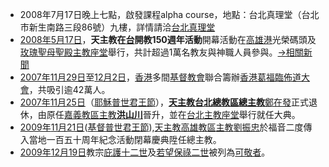 *2008年7月17日晚上七點，啟發課程alpha course，地點：台北真理堂（台北市新生南路三段86號）九樓，詳情請洽[http://www.tlc.org.tw 台北真理堂]
*[[2008年|2008年]][[5月17日|5月17日]]，'''天主教在[[台灣|台]]開教150週年活動'''開幕活動在[[高雄港|高雄港]]光榮碼頭及[[玫瑰聖母聖殿主教座堂|玫瑰聖母聖殿主教座堂]]舉行，共計超過1萬名教友與神職人員參與。[http://www.rti.org.tw/News/NewsContentHome.aspx?t=6&NewsID=110767 →相關新聞]
*[[2007年|2007年]][[11月29日|11月29日]]至[[12月2日|12月2日]]，[[香港|香港]]多間[[基督教會|基督教會]]聯合籌辦[[香港葛福臨佈道大會|香港葛福臨佈道大會]]，共吸引逾42萬人。
*[[2007年|2007年]][[11月25日|11月25日]]（[[耶穌普世君王節|耶穌普世君王節]]），'''[[天主教台北總教區|天主教台北總教區]][[總主教|總主教]]'''[[鄭在發|鄭在發]]正式退休，由原任[[嘉義教區|嘉義教區]][[主教|主教]]'''[[洪山川|洪山川]]'''晉升，並在[[台北|台北]][[主教座堂|主教座堂]]舉行就任大典。
*[[2009年|2009年]][[11月21日|11月21日]]([[基督普世君王節|基督普世君王節]]),[[天主教高雄教區|天主教高雄教區]][[主教|主教]][[劉振忠|劉振忠]]於福音二度傳入當地一百五十周年紀念活動閉幕慶典陞任總主教。
*[[2009年|2009年]][[12月19日|12月19日]]教宗[[庇護十二世|庇護十二世]]及[[若望保祿二世|若望保祿二世]]被列為[[可敬者|可敬者]]。